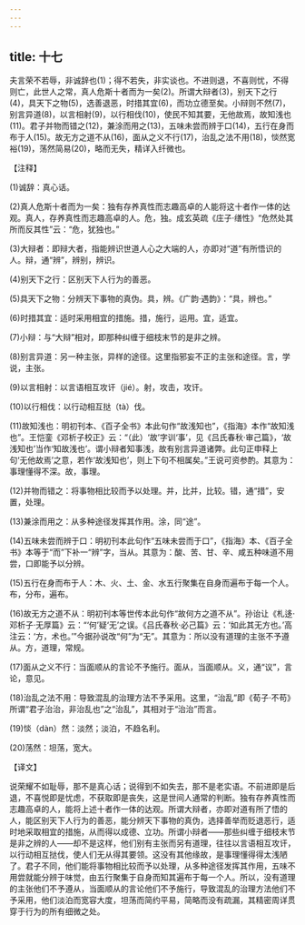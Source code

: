 ```yaml
---
---
---
```

title: 十七
---



夫言荣不若辱，非诚辞也(1)；得不若失，非实谈也。不进则退，不喜则忧，不得则亡，此世人之常，真人危斯十者而为一矣(2)。所谓大辩者(3)，别天下之行(4)，具天下之物(5)，选善退恶，时措其宜(6)，而功立德至矣。小辩则不然(7)，别言异道(8)，以言相射(9)，以行相伐(10)，使民不知其要，无他故焉，故知浅也(11)。君子并物而错之(12)，兼涂而用之(13)，五味未尝而辨于口(14)，五行在身而布于人(15)。故无方之道不从(16)，面从之义不行(17)，治乱之法不用(18)，惔然宽裕(19)，荡然简易(20)，略而无失，精详入纤微也。

【注释】

(1)诚辞：真心话。

(2)真人危斯十者而为一矣：独有存养真性而志趣高卓的人能将这十者作一体的达观。真人，存养真性而志趣高卓的人。危，独。成玄英疏《庄子·缮性》“危然处其所而反其性”云：“危，犹独也。”

(3)大辩者：即辩大者，指能辨识世道人心之大端的人，亦即对“道”有所悟识的人。辩，通“辨”，辨别，辨识。

(4)别天下之行：区别天下人行为的善恶。

(5)具天下之物：分辨天下事物的真伪。具，辨。《广韵·遇韵》：“具，辨也。”

(6)时措其宜：适时采用相宜的措施。措，施行，运用。宜，适宜。

(7)小辩：与“大辩”相对，即那种纠缠于细枝末节的是非之辨。

(8)别言异道：另一种主张，异样的途径。这里指邪妄不正的主张和途径。言，学说，主张。

(9)以言相射：以言语相互攻讦（jié）。射，攻击，攻讦。

(10)以行相伐：以行动相互挞（tà）伐。

(11)故知浅也：明初刊本、《百子全书》本此句作“故浅知也”，《指海》本作“故知浅也”。王恺銮《邓析子校正》云：“（此）‘故’字训‘事’，见《吕氏春秋·审己篇》，‘故浅知也’当作‘知故浅也’。谓小辩者知事浅，故有别言异道诸弊。此句正申释上句‘无他故焉’之意，若作‘故浅知也’，则上下句不相属矣。”王说可资参酌。其意为：事理懂得不深。故，事理。

(12)并物而错之：将事物相比较而予以处理。并，比并，比较。错，通“措”，安置，处理。

(13)兼涂而用之：从多种途径发挥其作用。涂，同“途”。

(14)五味未尝而辨于口：明初刊本此句作“五味未尝而于口”，《指海》本、《百子全书》本等于“而”下补一“辨”字，当从。其意为：酸、苦、甘、辛、咸五种味道不用尝，口即能予以分辨。

(15)五行在身而布于人：木、火、土、金、水五行聚集在自身而遍布于每一个人。布，分布，遍布。

(16)故无方之道不从：明初刊本等世传本此句作“故何方之道不从”。孙诒让《札迻·邓析子·无厚篇》云：“‘何’疑‘无’之误。《吕氏春秋·必己篇》云：‘如此其无方也。’高注云：‘方，术也。’”今据孙说改“何”为“无”。其意为：所以没有道理的主张不予遵从。方，道理，常规。

(17)面从之义不行：当面顺从的言论不予施行。面从，当面顺从。义，通“议”，言论，意见。

(18)治乱之法不用：导致混乱的治理方法不予采用。这里，“治乱”即《荀子·不苟》所谓“君子治治，非治乱也”之“治乱”，其相对于“治治”而言。

(19)惔（dàn）然：淡然；淡泊，不趋名利。

(20)荡然：坦荡，宽大。

【译文】

说荣耀不如耻辱，那不是真心话；说得到不如失去，那不是老实语。不前进即是后退，不喜悦即是忧虑，不获取即是丧失，这是世间人通常的判断。独有存养真性而志趣高卓的人，能将上述十者作一体的达观。所谓大辩者，亦即对道有所了悟的人，能区别天下人行为的善恶，能分辨天下事物的真伪，选择善举而贬退恶行，适时地采取相宜的措施，从而得以成德、立功。所谓小辩者——那些纠缠于细枝末节是非之辨的人——却不是这样，他们别有主张而另有道理，往往以言语相互攻讦，以行动相互挞伐，使人们无从得其要领。这没有其他缘故，是事理懂得得太浅陋了。君子不同，他们能将事物相比较而予以处理，从多种途径发挥其作用，五味不用尝就能分辨于味觉，由五行聚集于自身而知其遍布于每一个人。所以，没有道理的主张他们不予遵从，当面顺从的言论他们不予施行，导致混乱的治理方法他们不予采用，他们淡泊而宽容大度，坦荡而简约平易，简略而没有疏漏，其精密周详贯穿于行为的所有细微之处。